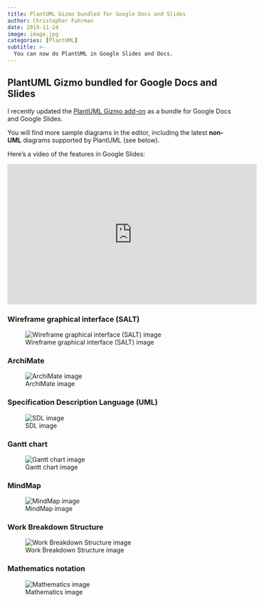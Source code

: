 ```yaml
---
title: PlantUML Gizmo bundled for Google Docs and Slides
author: Christopher Fuhrman
date: 2019-11-24
image: image.jpg
categories: [PlantUML]
subtitle: >-
  You can now do PlantUML in Google Slides and Docs.
---
```

## PlantUML Gizmo bundled for Google Docs and Slides

I recently updated the [PlantUML Gizmo add-on](https://workspace.google.com/marketplace/app/plantuml_gizmo/950520042571) as a bundle for Google Docs and Google Slides.

You will find more sample diagrams in the editor, including the latest **non-UML** diagrams supported by PlantUML (see below).

Here's a video of the features in Google Slides:

<iframe width="560" height="315" src="https://www.youtube-nocookie.com/embed/CCO_2Us0jYg" frameborder="0" allow="accelerometer; autoplay; encrypted-media; gyroscope; picture-in-picture" allowfullscreen></iframe>

### Wireframe graphical interface (SALT)

![Wireframe graphical interface (SALT) image](https://www.plantuml.com/plantuml/svg/LOx12i8m44Jl-nLBJ-rV5CIBPuL2I25j5X9CDoMxWOhuxrP1KPZB30_UzAAkQ5qIY4iATpXLKLoJYunAcu8vXoYuPxdXL5KpMsWxlF0SQBwIn-9ypD0E7Hx-5cD_e2blO0RxHLwzER9IULimK25iOFp87FgIrnH5HtX0J-ptYqy0)

### ArchiMate

![ArchiMate image](https://www.plantuml.com/plantuml/svg/bLN1Zjem4Btp5LCEXPLOSkzfGxjR8Usg27RLoqh8CKFYbMDRjWEbNzz9uW0X0MrFs8zvxut7pyg3yypw8fSmLnwjGWypg_SEBJp-ORcHEFWY59V51Wih8VFUk6zHPDb-cWgV5Kb1fLmJL_afrtc4IN8mI59HR7acSkRnVY6Pycylpr7ENEkVgI7dWHTU8Xn1M5M-SDzfQJ22HuavMRd1h712eNFhNya7SZzEmhxUJc0OGrC2DJQyEv4MLdFw7JkTOmC6R39S4NWY1_YSlKAx4np7mgyAOxJr0I3N-Ii43BRQdbJ6iJ5ISEQ5LX3AxqZp35x_O9w5qsoEIzByZGaiM8fG5i2xWX5f-0nXAm-Z2usdGl5oCTvZOeWpmupjX2viq2anI1hmWlnTvqOh6kyu9f4TBYWQH2gzou5M69GWw6tLmBvHx3RrYZnJMkhqi8wj5rj6fnBg1NDj3tEF-MGe5EJL5g8McKAMo-Y3xPZZLXZV5ZlEFcGZHACS_MM0Vw92ApXyXOKiKg4-9LINaboLWexcBIMQHhcicgdOvNXSXH1Xj4HPZTbbmhW1xTPFKk_NpxZrlJc4JgH9fQHLVYfTlvcU1FOg7Pa6kM1I_AtlcmIwCUa9TM1NxIv5chNpsPEqgtRdl6l7YvqJgIfVUJsRdYp-ZsKhTD1wM86pn1k4lfVmEQzkGdlkxxBcnickifh8NkV6QMenhTkiBx1ZVEqPD0gyJ598J9FozgHw6ctLzapZ0TM6lW3_0000)

### Specification Description Language (UML)

![SDL image](https://www.plantuml.com/plantuml/svg/TO-n3e90343tVaL7Y8DnS3cKy0tk3WqKR3XwvEuaakY_UmABYIuTtcjUsYf4yl4-M0Yzw4YU1WnnjfocbtenviBKp0KOvKVCNFxya9fb4kqA2AELc1prcUGdC5JtQQTSEL97eYjSx9O0fnXuOayMhIY7r1GqPnJSuU7wfyBURnNwOLldzjz4iCJZ2q9q8x0sk9tQYagu5L0bblvx0m00)

### Gantt chart

![Gantt chart image](https://www.plantuml.com/plantuml/img/XP4x2m9138Jx-nNJMOg8WfreeOA5XM1nMAnUF1UEtIE9Yl_UlSNr_MYMG2RVJB93KSDQ6gUQvGlswlLS4meIMxerAYCgw7HHcBF0k09MiFMLPmgbmzmSoHN4xRajzpgg3fJbIn95dL29CVY667isLNl2H2vsOo11ijmfCTwJjGJ1ECjNR9MWmLAIK-_k52IXq1_pKylNSPmQ5Dym_G-OHxT0Y56pVEQiHjtftWPJxLdNtvVzCtSzGwT9WGtj0W6lfqqHdaE-YvfDX-69ttm1)

### MindMap

![MindMap image](https://www.plantuml.com/plantuml/img/JP6vRiCm44HxViLMATG4wHN2GEHALWn4S92MabOK0LuWbt7qzz516sh8cJUBNHwdI2AGKNOmmhDUU5BEmgXa2WXlZ1HfX6Q6c3m6s2mhe7mPjP2ymau9oueLIEqwvBSkMKeBAU2YRFg3HbdQR9qEqK7NrHa-qJsw1E4dVccgy-vzqX5vw_Gy_DGPeVDwOOJ2NDkThPVWNoBwzJnmLpI1W5yCCsXd9LXXS1jMngtAT7tv6ZcySxYspSSncaVrYBwTJaOvDg4OCB3d8sIFTiYgHqiB7vrRjsVTxfb6kPH2K78YraukK4PhXwnEovB_u1y0)

### Work Breakdown Structure

![Work Breakdown Structure image](https://www.plantuml.com/plantuml/svg/DL2xRiCm3Dpz5Pow6Fg7035Gj2WwE4XsMM8T8ZAfIdI3_dqfszMaUn1tvAcgB_gSQjV39pxXNQQkxs70G151k14mulTA1HTaDP_9Rz6-fBym-xmp8_vG6nyssCE5PdRN35zI8CXQAXx2JTBAYbXsEAAFnBC11-SxXaUYgaro9jKiN6cYH4hxl8CF2Lv9kBKyt-2Qa_W8Wp1kFJOgUiLuzCYOaWN02xmMlop-oDsoe1bhv-p1vK4f_UyIoahQreLAve1mbuhSdP2ZdUeF)

### Mathematics notation

![Mathematics image](https://www.plantuml.com/plantuml/png/JO_H3e8W58RlUGekOSoXrbMPyn6wwDB9S62u8JIa3JFVFSbgtPtpVVl_dLEDdZj_7pGu50FtgkoDPscJTIXW4GhwPiUl34rE9fQH1yloPhV_QMEzXAw_AWykRe9SZnPi2K55Y5qdtGyCgQHCCLfted0ICQRgKm8ApRqCvHbDppgIjfl3Wc4zj3RCq3gum0xz6LBBszXhQmgw9O4q0iPBGBLEyQKN)

